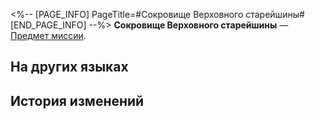 <%-- [PAGE_INFO]
PageTitle=#Сокровище Верховного старейшины#
[END_PAGE_INFO] --%>
{{Предмет Инфобокс
|id          = 140302
|Изображение = Предмет Сокровище Верховного старейшины.png
|Тип         = Предмет миссии
|Инвентарь   = Миссии
|Редкость    = 3
|Эффект      = 
|Описание    = Господин Сиянь торжественно вручил вам шкатулку с драгоценностями. В ней полно «изумрудных подвесок» из донышек пивных бутылок и «бриллиантовых колец» со стеклянными шариками. Даритель утверждает, что это сокровище Верховного старейшины. На ваши возражения он напоминает, что пьесу пишет он, а не вы. Вы решаете вернуть ему «сокровище» позже.
}}
{{Описание|''«Ой, всё... не нравится это, значит, будешь исполнять пантомиму».''}}
'''Сокровище Верховного старейшины''' — [[Предмет миссии]].

==На других языках==
{{На других языках
|en   = High Elders' Secret Treasure
|zhs  = 龙尊的秘宝
|zht  = 龍尊的秘寶
|ja   = 龍尊の秘宝
|ko   = 용존의 보물
|es   = Tesoro del Gran Maestre
|fr   = Trésor secret du Grand ancien
|ru   = Сокровище Верховного старейшины
|th   = สมบัติลับของมังกรผู้ทรงเกียรติ
|vi   = Long Tôn Bí Bảo
|de   = Geheimer Schatz der Hohen Ältesten
|id   = Harta Pusaka Naga Terhormat
|pt   = Tesouro Secreto dos Grandes Mestres
}}

==История изменений==
{{История изменений|3.5}}